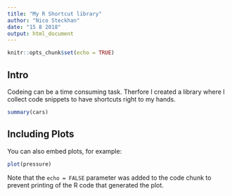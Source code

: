 ```yaml
---
title: "My R Shortcut library"
author: "Nico Steckhan"
date: "15 8 2018"
output: html_document
---
```


```r
knitr::opts_chunk$set(echo = TRUE)
```

## Intro

Codeing can be a time consuming task. Therfore I created a library where I collect code snippets to have shortcuts right to my hands.



```r
summary(cars)
```

## Including Plots

You can also embed plots, for example:

```r
plot(pressure)
```

Note that the `echo = FALSE` parameter was added to the code chunk to prevent printing of the R code that generated the plot.
